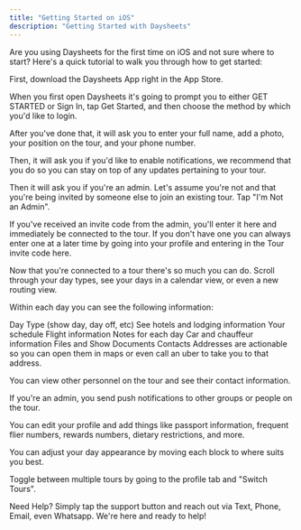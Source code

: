 ```yaml
---
title: "Getting Started on iOS"
description: "Getting Started with Daysheets"
---
```


Are you using Daysheets for the first time on iOS and not sure where to start? Here's a quick tutorial to walk you through how to get started:

First, download the Daysheets App right in the App Store.

When you first open Daysheets it's going to prompt you to either GET STARTED or Sign In, tap Get Started, and then choose the method by which you'd like to login.

After you've done that, it will ask you to enter your full name, add a photo, your position on the tour, and your phone number.

Then, it will ask you if you'd like to enable notifications, we recommend that you do so you can stay on top of any updates pertaining to your tour.

Then it will ask you if you're an admin. Let's assume you're not and that you're being invited by someone else to join an existing tour. Tap "I'm Not an Admin".

If you've received an invite code from the admin, you'll enter it here and immediately be connected to the tour. If you don't have one you can always enter one at a later time by going into your profile and entering in the Tour invite code here.

Now that you're connected to a tour there's so much you can do. Scroll through your day types, see your days in a calendar view, or even a new routing view.

Within each day you can see the following information:

Day Type (show day, day off, etc)
See hotels and lodging information
Your schedule
Flight information
Notes for each day
Car and chauffeur information
Files and Show Documents
Contacts
Addresses are actionable so you can open them in maps or even call an uber to take you to that address.

You can view other personnel on the tour and see their contact information.

If you're an admin, you send push notifications to other groups or people on the tour.

You can edit your profile and add things like passport information, frequent flier numbers, rewards numbers, dietary restrictions, and more.

You can adjust your day appearance by moving each block to where suits you best.

Toggle between multiple tours by going to the profile tab and "Switch Tours".

Need Help? Simply tap the support button and reach out via Text, Phone, Email, even Whatsapp. We're here and ready to help!
